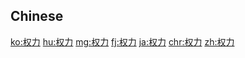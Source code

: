 {{also|權力}}
==Chinese==
{{zh-see|權力}}

[[ko:权力]]
[[hu:权力]]
[[mg:权力]]
[[fj:权力]]
[[ja:权力]]
[[chr:权力]]
[[zh:权力]]